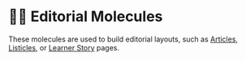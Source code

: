 
<Meta title="Labs/Brand/Molecules/About" />

# ✍🏾 Editorial Molecules

These molecules are used to build editorial layouts, such as [Articles](https://www.codecademy.com/resources/editorials/test-article), [Listicles](https://www.codecademy.com/resources/editorials/test-listicle), or [Learner Story](https://www.codecademy.com/learner-stories/data-science/1ogiwGOCDJNRTHczbLsyn8) pages.
